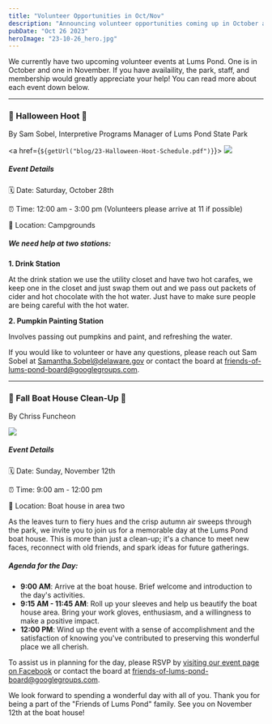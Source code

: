 ```yaml
---
title: "Volunteer Opportunities in Oct/Nov"
description: "Announcing volunteer opportunities coming up in October and November."
pubDate: "Oct 26 2023"
heroImage: "23-10-26_hero.jpg"
---
```


We currently have two upcoming volunteer events at Lums Pond. One is in October and one in November. If you have availaility, the park, staff, and membership would greatly appreciate your help! You can read more about each event down below.

---

### 🎃 Halloween Hoot 🎃

By Sam Sobel, Interpretive Programs Manager of Lums Pond State Park


<a href={`${getUrl("blog/23-Halloween-Hoot-Schedule.pdf")}`}>
  <Image class="full" src="23-10-26_1.jpg"></Image>
</a>

##### Event Details

🗓 Date: Saturday, October 28th

⏰ Time: 12:00 am - 3:00 pm (Volunteers please arrive at 11 if possible)

📍 Location: Campgrounds

##### We need help at two stations:

**1. Drink Station**

At the drink station we use the utility closet and have two hot carafes, we keep one in the closet and just swap them out and we pass out packets of cider and hot chocolate with the hot water. Just have to make sure people are being careful with the hot water.

**2. Pumpkin Painting Station**

Involves passing out pumpkins and paint, and refreshing the water.

If you would like to volunteer or have any questions, please reach out Sam Sobel at <a href="mailto:Samantha.Sobel@delaware.gov">Samantha.Sobel@delaware.gov</a> or contact the board at <a href="mailto:friends-of-lums-pond-board@googlegroups.com">friends-of-lums-pond-board@googlegroups.com</a>.

---

### 🍂 Fall Boat House Clean-Up 🍂

By Chriss Funcheon

<Image src="23-10-26_2.jpg" height={400}></Image>

##### Event Details

🗓 Date: Sunday, November 12th

⏰ Time: 9:00 am - 12:00 pm

📍 Location: Boat house in area two

As the leaves turn to fiery hues and the crisp autumn air sweeps through the park, we invite you to join us for a memorable day at the Lums Pond boat house. This is more than just a clean-up; it's a chance to meet new faces, reconnect with old friends, and spark ideas for future gatherings.

##### Agenda for the Day:

- **9:00 AM**: Arrive at the boat house. Brief welcome and introduction to the day's activities.
- **9:15 AM - 11:45 AM**: Roll up your sleeves and help us beautify the boat house area. Bring your work gloves, enthusiasm, and a willingness to make a positive impact.
- **12:00 PM**: Wind up the event with a sense of accomplishment and the satisfaction of knowing you've contributed to preserving this wonderful place we all cherish.

To assist us in planning for the day, please RSVP by <a href="https://www.facebook.com/events/712201907048545" target="_blank">visiting our event page on Facebook</a> or contact the board at <a href="mailto:friends-of-lums-pond-board@googlegroups.com">friends-of-lums-pond-board@googlegroups.com</a>.

We look forward to spending a wonderful day with all of you. Thank you for being a part of the "Friends of Lums Pond" family. See you on November 12th at the boat house!
